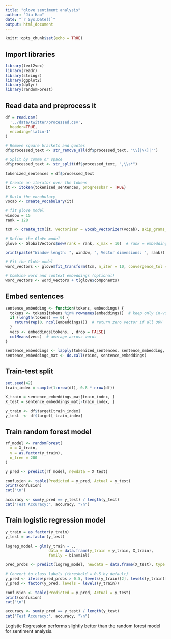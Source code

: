 ```yaml
---
title: "glove sentiment analysis"
author: "Jia Hao"
date: "`r Sys.Date()`"
output: html_document
---
```


```r
knitr::opts_chunk$set(echo = TRUE)
```

## Import libraries

```r
library(text2vec)
library(readr)
library(stringr)
library(ggplot2)
library(dplyr)
library(randomForest)
```

## Read data and preprocess it

```r
df = read.csv(
  '../data/twitter/processed.csv',
  header=TRUE,
  encoding='latin-1'
)

# Remove square brackets and quotes
df$processed_text <- str_remove_all(df$processed_text, "\\[|\\]|'")

# Split by comma or space
df$processed_text <- str_split(df$processed_text, ",\\s*")

tokenized_sentences = df$processed_text

# Create an iterator over the tokens
it <- itoken(tokenized_sentences, progressbar = TRUE)

# Build the vocabulary
vocab <- create_vocabulary(it)

# fit glove model
window = 15
rank = 128

tcm <- create_tcm(it, vectorizer = vocab_vectorizer(vocab), skip_grams_window = window)

# Define the GloVe model
glove <- GlobalVectors$new(rank = rank, x_max = 10)  # rank = embedding dimensions

print(paste("Window length: ", window, ", Vector dimensions: ", rank))

# Fit the GloVe model
word_vectors <- glove$fit_transform(tcm, n_iter = 10, convergence_tol = 0.01)

# Combine word and context embeddings (optional)
word_vectors <- word_vectors + t(glove$components)
```
## Embed sentences

```r
sentence_embedding <- function(tokens, embeddings) {
  tokens <- tokens[tokens %in% rownames(embeddings)]  # keep only in-vocab words
  if (length(tokens) == 0) {
    return(rep(0, ncol(embeddings)))  # return zero vector if all OOV
  }
  vecs <- embeddings[tokens, , drop = FALSE]
  colMeans(vecs)  # average across words
}

sentence_embeddings <- lapply(tokenized_sentences, sentence_embedding, embeddings = word_vectors)
sentence_embeddings_mat <- do.call(rbind, sentence_embeddings)
```

## Train-test split

```r
set.seed(42)
train_index = sample(1:nrow(df), 0.8 * nrow(df))

X_train = sentence_embeddings_mat[train_index, ]
X_test = sentence_embeddings_mat[-train_index, ]

y_train <- df$target[train_index]
y_test  <- df$target[-train_index]
```

## Train random forest model

```r
rf_model <- randomForest(
  x = X_train,
  y = as.factor(y_train),
  n_tree = 200
)
```

```r
y_pred <- predict(rf_model, newdata = X_test)

confusion <- table(Predicted = y_pred, Actual = y_test)
print(confusion)
cat("\n")

accuracy <- sum(y_pred == y_test) / length(y_test)
cat("Test Accuracy:", accuracy, "\n")
```

## Train logistic regression model

```r
y_train = as.factor(y_train)
y_test = as.factor(y_test)

logreg_model = glm(y_train ~ .,
                   data = data.frame(y_train = y_train, X_train),
                   family = binomial)
```

```r
pred_probs <- predict(logreg_model, newdata = data.frame(X_test), type = "response")

# Convert to class labels (threshold = 0.5 by default)
y_pred <- ifelse(pred_probs > 0.5, levels(y_train)[2], levels(y_train)[1])
y_pred <- factor(y_pred, levels = levels(y_train))

confusion <- table(Predicted = y_pred, Actual = y_test)
print(confusion)
cat("\n")

accuracy <- sum(y_pred == y_test) / length(y_test)
cat("Test Accuracy:", accuracy, "\n")
```

Logistic Regression performs slightly better than the random forest model for sentiment analysis.
